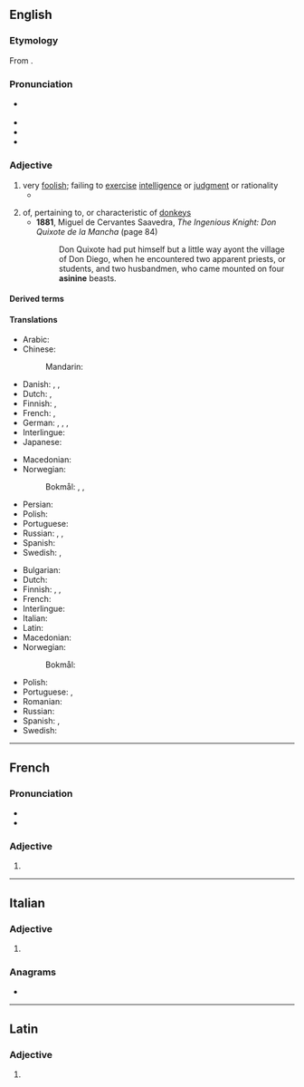 ==English==
{{was wotd|2008|January|9}}

===Etymology===
From {{der|en|la|asinīnus|t=of a donkey or ass}}.

===Pronunciation===
* {{a|RP|US}} {{IPA|en|/ˈæs.ɪ.naɪn/|/ˈæs.ə.naɪn/}}
* {{audio|en|en-us-asinine.ogg|Audio (US)}}
* {{audio|en|en-au-asinine.ogg|Audio (AU)}}
* {{rhymes|en|aɪn}}

===Adjective===
{{en-adj}}

# very [[foolish]]; failing to [[exercise]] [[intelligence]] or [[judgment]] or rationality
#* {{quote-book|en|year=1922|author=[[w:Michael Arlen|Michael Arlen]]|title=“Piracy”: A Romantic Chronicle of These Days|chapter=2/2/2|url=http://openlibrary.org/works/OL1519647W|passage=They danced on silently, softly. Their feet played tricks to the beat of the tireless measure, that exquisitely '''asinine''' blare which is England's punishment for having lost America.}}
#: {{syn|en|foolish|obstinate}}
# of, pertaining to, or characteristic of [[donkey]]s
#* '''1881''', Miguel de Cervantes Saavedra, ''The Ingenious Knight: Don Quixote de la Mancha'' (page 84)
#*: Don Quixote had put himself but a little way ayont the village of Don Diego, when he encountered two apparent priests, or students, and two husbandmen, who came mounted on four '''asinine''' beasts.
#: {{syn|en|donkeyish}}

====Derived terms====
{{der2|en|asininely|asininity}}

====Translations====
{{trans-top|failing to exercise intelligence or judgment}}
* Arabic: {{t-needed|ar}}
* Chinese:
*: Mandarin: {{t+|cmn|愚蠢|tr=yúchǔn}}
* Danish: {{t+|da|dum}}, {{t|da|torsket}}, {{t|da|enfoldig}}
* Dutch: {{t+|nl|oerdom}}, {{t+|nl|achterlijk}}
* Finnish: {{t+|fi|typerä}}, {{t+|fi|aasimainen}}
* French: {{t+|fr|asinin|m}}, {{t+|fr|stupide|m|f}}
* German: {{t+|de|dumm}}, {{t+|de|dümmlich}}, {{t+|de|dämlich}}, {{t+|de|töricht}}
* Interlingue: {{t|ie|asinin}}
* Japanese: {{t+|ja|愚か|tr=oroka}}
{{trans-mid}}
* Macedonian: {{t|mk|глуп|m}}
* Norwegian:
*: Bokmål: {{t|nb|toskete}}, {{t+|nb|enfoldig}}, {{t+|nb|stupid}}
* Persian: {{t+|fa|احمقانه|tr=ahmaqâne}}
* Polish: {{t|pl|debilny|m}}
* Portuguese: {{t|pt|asinino}}
* Russian: {{t+|ru|глу́пый}}, {{t+|ru|деби́льный}}, {{t+|ru|осли́ный}}
* Spanish: {{t+|es|estúpido}}
* Swedish: {{t|sv|åsnelik}}, {{t+|sv|enfaldig}}
{{trans-bottom}}

{{trans-top|of or relating to a donkey}}
* Bulgarian: {{t|bg|магарешки}}
* Dutch: {{t+|nl|ezelachtig}}
* Finnish: {{t+|fi|aasi|alt=aasi-}}, {{t+|fi|aasi|alt=aasin-}}, {{t+|fi|aasimainen}}
* French: {{t+|fr|asinin}}
* Interlingue: {{t|ie|asinin}}
* Italian: {{t|it|asinino|m}}
* Latin: {{t|la|asinīnus}}
* Macedonian: {{t|mk|мага́решки|m}}
* Norwegian:
*: Bokmål: {{t|nb|eselaktig}}
{{trans-mid}}
* Polish: {{t+|pl|ośli|m}}
* Portuguese: {{t|pt|asinino}}, {{t+|pt|asnal}}
* Romanian: {{t+|ro|măgăresc}}
* Russian: {{t+|ru|осли́ный}}
* Spanish: {{t+|es|asnal}}, {{t+|es|asinino}}
* Swedish: {{t|sv|åsnelik}}
{{trans-bottom}}

----

==French==

===Pronunciation===
* {{fr-IPA}}
* {{homophones|fr|asinines}}

===Adjective===
{{head|fr|adjective form}}

# {{inflection of|fr|asinin||f|s}}

----

==Italian==

===Adjective===
{{head|it|adjective form}}

# {{it-adj form of|asinino|f|pl}}

===Anagrams===
* {{anagrams|it|insanie}}

----

==Latin==

===Adjective===
{{la-adj-form|asinīne}}

# {{inflection of|la|asinīnus||voc|m|s}}